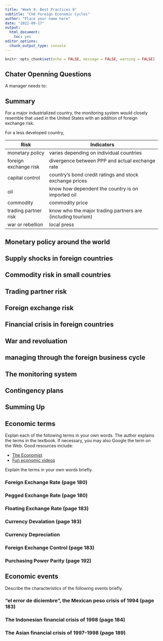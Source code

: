 ```yaml
---
title: "Week 9: Best Practices 8"
subtitle: "Ch8 Foreign Economic Cycles"
author: "Place your name here"
date: "2022-09-17"
output: 
  html_document: 
    toc: yes
editor_options: 
  chunk_output_type: console
---
```


```r
knitr::opts_chunk$set(echo = FALSE, message = FALSE, warning = FALSE)

```

## Chater Openning Questions

A manager needs to:

## Summary

For a major industrialized country, the monitoring system would closely resemble that used in the United States with an addition of foreign exchange risk.

For a less developed country,

| Risk                  | Indicators                                                  |
|-----------------------|-------------------------------------------------------------|
| monetary policy       | varies depending on individual countries                    |
| foreign exchange risk | divergence between PPP and actual exchange rate             |
| capital control       | country's bond credit ratings and stock exchange prices     |
| oil                   | know how dependent the country is on imported oil           |
| commodity             | commodity price                                             |
| trading partner risk  | know who the major trading partners are (including tourism) |
| war or rebellion      | local press                                                 |



## Monetary policy around the world


## Supply shocks in foreign countries


## Commodity risk in small countries


## Trading partner risk


## Foreign exchange risk


## Financial crisis in foreign countries


## War and revoluation


## managing through the foreign business cycle


## The monitoring system


## Contingency plans


## Summing Up



## Economic terms

Explan each of the following terms in your own words. The author explains the terms in the textbook. If necessary, you may also Google the term on the Web. Good resources include:

-   [The Economist](https://www.economist.com/economics-a-to-z?utm_medium=cpc.adword.pd&utm_source=google&utm_campaign=a.22brand_pmax&utm_content=conversion.direct-response.anonymous&gclid=Cj0KCQjwjvaYBhDlARIsAO8PkE2IxWRvG7BsEouDDKf1eZNsf2pkf-LVH0DpiNau-Yoa97rLRqujj_YaAvDCEALw_wcB&gclsrc=aw.ds)
-   [Fun economic videos](https://www.youtube.com/user/mjmfoodie)

Explain the terms in your own words briefly.

### Foreign Exchange Rate (page 180)


### Pegged Exchange Rate (page 180)


### Floating Exchange Rate (page 183)


### Currency Devalation (page 183)


### Currency Depreciation 


### Foreign Exchange Control (page 183)


### Purchasing Power Parity (page 192)



## Economic events

Describe the characteristics of the following events briefly.

### "el error de diciembre", the Mexican peso crisis of 1994 (page 183)


### The Indonesian financial crisis of 1998 (page 184)


### The Asian financial crisis of 1997-1998 (page 189)
